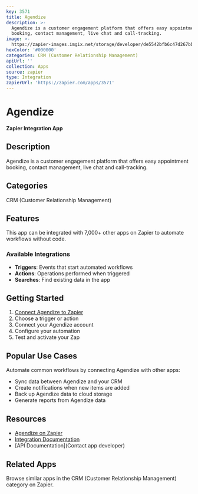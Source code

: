 ```yaml
---
key: 3571
title: Agendize
description: >-
  Agendize is a customer engagement platform that offers easy appointment
  booking, contact management, live chat and call-tracking.
image: >-
  https://zapier-images.imgix.net/storage/developer/de5542bfb6c47d267bb7014f5698ec18_7.png?auto=format%2Ccompress&ixlib=python-3.0.0&q=50
hexColor: '#000000'
categories: CRM (Customer Relationship Management)
apiUrl: ''
collection: Apps
source: zapier
type: Integration
zapierUrl: 'https://zapier.com/apps/3571'
---
```

# Agendize

**Zapier Integration App**

## Description

Agendize is a customer engagement platform that offers easy appointment booking, contact management, live chat and call-tracking.

## Categories

CRM (Customer Relationship Management)

## Features

This app can be integrated with 7,000+ other apps on Zapier to automate workflows without code.

### Available Integrations

- **Triggers**: Events that start automated workflows
- **Actions**: Operations performed when triggered
- **Searches**: Find existing data in the app

## Getting Started

1. [Connect Agendize to Zapier](https://zapier.com/apps/3571)
2. Choose a trigger or action
3. Connect your Agendize account
4. Configure your automation
5. Test and activate your Zap

## Popular Use Cases

Automate common workflows by connecting Agendize with other apps:

- Sync data between Agendize and your CRM
- Create notifications when new items are added
- Back up Agendize data to cloud storage
- Generate reports from Agendize data

## Resources

- [Agendize on Zapier](https://zapier.com/apps/3571)
- [Integration Documentation](https://zapier.com/apps/3571/integrations)
- [API Documentation](Contact app developer)

## Related Apps

Browse similar apps in the CRM (Customer Relationship Management) category on Zapier.
